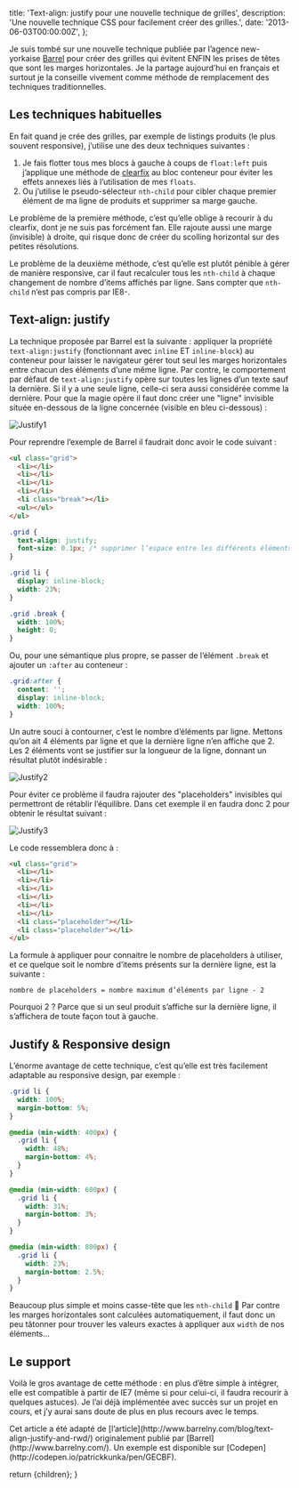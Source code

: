 


  title: 'Text-align: justify pour une nouvelle technique de grilles',
  description: 'Une nouvelle technique CSS pour facilement créer des grilles.',
  date: '2013-06-03T00:00:00Z',
};

Je suis tombé sur une nouvelle technique publiée par l’agence new-yorkaise [Barrel](http://www.barrelny.com/) pour créer des grilles qui évitent ENFIN les prises de têtes que sont les marges horizontales. Je la partage aujourd’hui en français et surtout je la conseille vivement comme méthode de remplacement des techniques traditionnelles.

## Les techniques habituelles

En fait quand je crée des grilles, par exemple de listings produits (le plus souvent responsive), j’utilise une des deux techniques suivantes :

1. Je fais flotter tous mes blocs à gauche à coups de `float:left` puis j’applique une méthode de [clearfix](http://nicolasgallagher.com/micro-clearfix-hack/) au bloc conteneur pour éviter les effets annexes liés à l’utilisation de mes `floats`.
2. Ou j’utilise le pseudo-sélecteur `nth-child` pour cibler chaque premier élément de ma ligne de produits et supprimer sa marge gauche.

Le problème de la première méthode, c’est qu’elle oblige à recourir à du clearfix, dont je ne suis pas forcément fan. Elle rajoute aussi une marge (invisible) à droite, qui risque donc de créer du scolling horizontal sur des petites résolutions.

Le problème de la deuxième méthode, c’est qu’elle est plutôt pénible à gérer de manière responsive, car il faut recalculer tous les `nth-child` à chaque changement de nombre d’items affichés par ligne. Sans compter que `nth-child` n’est pas compris par IE8-.

## Text-align: justify

La technique proposée par Barrel est la suivante : appliquer la propriété `text-align:justify` (fonctionnant avec `inline` ET `inline-block`) au conteneur pour laisser le navigateur gérer tout seul les marges horizontales entre chacun des éléments d’une même ligne. Par contre, le comportement par défaut de `text-align:justify` opère sur toutes les lignes d’un texte sauf la dernière. Si il y a une seule ligne, celle-ci sera aussi considérée comme la dernière. Pour que la magie opère il faut donc créer une "ligne" invisible située en-dessous de la ligne concernée (visible en bleu ci-dessous) :

<Image src={Image1} alt="Justify1" />

Pour reprendre l’exemple de Barrel il faudrait donc avoir le code suivant :

```html
<ul class="grid">
  <li></li>
  <li></li>
  <li></li>
  <li></li>
  <li class="break"></li>
  <ul></ul>
</ul>
```

```css
.grid {
  text-align: justify;
  font-size: 0.1px; /* supprimer l’espace entre les différents éléments */
}

.grid li {
  display: inline-block;
  width: 23%;
}

.grid .break {
  width: 100%;
  height: 0;
}
```

Ou, pour une sémantique plus propre, se passer de l’élément `.break` et ajouter un `:after` au conteneur :

```css
.grid:after {
  content: '';
  display: inline-block;
  width: 100%;
}
```

Un autre souci à contourner, c’est le nombre d’éléments par ligne. Mettons qu’on ait 4 éléments par ligne et que la dernière ligne n’en affiche que 2. Les 2 éléments vont se justifier sur la longueur de la ligne, donnant un résultat plutôt indésirable :

<Image src={Image2} alt="Justify2" />

Pour éviter ce problème il faudra rajouter des "placeholders" invisibles qui permettront de rétablir l’équilibre. Dans cet exemple il en faudra donc 2 pour obtenir le résultat suivant :

<Image src={Image3} alt="Justify3" />

Le code ressemblera donc à :

```html
<ul class="grid">
  <li></li>
  <li></li>
  <li></li>
  <li></li>
  <li></li>
  <li></li>
  <li class="placeholder"></li>
  <li class="placeholder"></li>
</ul>
```

La formule à appliquer pour connaitre le nombre de placeholders à utiliser, et ce quelque soit le nombre d’items présents sur la dernière ligne, est la suivante :

```text
nombre de placeholders = nombre maximum d’éléments par ligne - 2
```

Pourquoi 2 ? Parce que si un seul produit s’affiche sur la dernière ligne, il s’affichera de toute façon tout à gauche.

## Justify & Responsive design

L’énorme avantage de cette technique, c’est qu’elle est très facilement adaptable au responsive design, par exemple :

```css
.grid li {
  width: 100%;
  margin-bottom: 5%;
}

@media (min-width: 400px) {
  .grid li {
    width: 48%;
    margin-bottom: 4%;
  }
}

@media (min-width: 600px) {
  .grid li {
    width: 31%;
    margin-bottom: 3%;
  }
}

@media (min-width: 800px) {
  .grid li {
    width: 23%;
    margin-bottom: 2.5%;
  }
}
```

Beaucoup plus simple et moins casse-tête que les `nth-child` 🙂 Par contre les marges horizontales sont calculées automatiquement, il faut donc un peu tâtonner pour trouver les valeurs exactes à appliquer aux `width` de nos éléments…

## Le support

Voilà le gros avantage de cette méthode : en plus d’être simple à intégrer, elle est compatible à partir de IE7 (même si pour celui-ci, il faudra recourir à quelques astuces). Je l’ai déjà implémentée avec succès sur un projet en cours, et j’y aurai sans doute de plus en plus recours avec le temps.

<div className="info">
  Cet article a été adapté de
  [l’article](http://www.barrelny.com/blog/text-align-justify-and-rwd/)
  originalement publié par [Barrel](http://www.barrelny.com/). Un exemple est
  disponible sur [Codepen](http://codepen.io/patrickkunka/pen/GECBF).
</div>

  return <MdxLayout metadata={metadata}>{children}</MdxLayout>;
}
